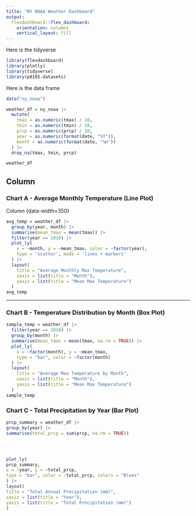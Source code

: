```yaml
---
title: "NY NOAA Weather Dashboard"
output: 
  flexdashboard::flex_dashboard:
    orientation: columns
    vertical_layout: fill
---
```



Here is the tidyverse
```r
library(flexdashboard)
library(plotly)
library(tidyverse)
library(p8105.datasets)

```

Here is the data frame
```r
data("ny_noaa")
```

```r
weather_df = ny_noaa |>
  mutate(
    tmax = as.numeric(tmax) / 10, 
    tmin = as.numeric(tmin) / 10,
    prcp = as.numeric(prcp) / 10, 
    year = as.numeric(format(date, "%Y")),
    month = as.numeric(format(date, "%m"))
  ) |>
  drop_na(tmax, tmin, prcp)

weather_df
```

Column {data-width=650}
-----------------------------------------------------------------------

### Chart A - Average Monthly Temperature (Line Plot)
Column {data-width=350}
```r
avg_temp = weather_df |>
  group_by(year, month) |>
  summarise(mean_tmax = mean(tmax)) |>
  filter(year >= 2010) |>
  plot_ly(
    x = ~month, y = ~mean_tmax, color = ~factor(year),
    type = 'scatter', mode = 'lines + markers'
  ) |>
  layout(
    title = "Average Monthly Max Temperature",
    xaxis = list(title = "Month"),
    yaxis = list(title = "Mean Max Temperature")
  )
avg_temp
```

-----------------------------------------------------------------------

### Chart B - Temperature Distribution by Month (Box Plot)
```r
sample_temp = weather_df |>
  filter(year == 2010) |>
  group_by(month) |>
  summarise(mean_tmax = mean(tmax, na.rm = TRUE)) |>
  plot_ly(
    x = ~factor(month), y = ~mean_tmax,
    type = "bar", color = ~factor(month)
  ) |>
  layout(
    title = "Average Max Temperature by Month",
    xaxis = list(title = "Month"),
    yaxis = list(title = "Mean Max Temperature")
  )
sample_temp
```


### Chart C - Total Precipitation by Year (Bar Plot)
```r
prcp_summary = weather_df |>
group_by(year) |>
summarise(total_prcp = sum(prcp, na.rm = TRUE))




plot_ly(
prcp_summary,
x = ~year, y = ~total_prcp,
type = "bar", color = ~total_prcp, colors = "Blues"
) |>
layout(
title = "Total Annual Precipitation (mm)",
xaxis = list(title = "Year"),
yaxis = list(title = "Total Precipitation (mm)")
)
```